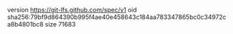 version https://git-lfs.github.com/spec/v1
oid sha256:79bf9d864390b995f4ae40e458643c184aa783347865bc0c34972ca8b4801bc8
size 71683
